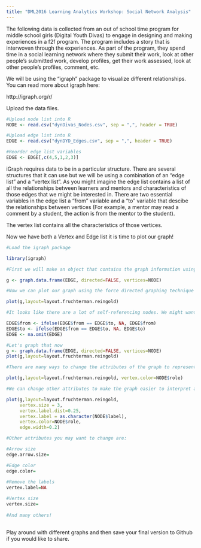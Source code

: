 ```yaml
---
title: "DML2016 Learning Analytics Workshop: Social Network Analysis"
---
```


The following data is collected from an out of school time program for middle school girls (Digital Youth Divas) to engage in designing and making experiences in a f2f program. The program includes a story that is interwoven through the experiences. As part of the program, they spend time in a social learning network where they submit their work, look at other people's submitted work, develop profiles, get their work assessed, look at other people's profiles, comment, etc.

We will be using the "igraph" package to visualize different relationships. You can read more about igraph here:

http://igraph.org/r/

Upload the data files.

```r
#Upload node list into R
NODE <- read.csv("dynDivas_Nodes.csv", sep = ",", header = TRUE)

#Upload edge list into R
EDGE <- read.csv("dynDYD_Edges.csv", sep = ",", header = TRUE)

#Reorder edge list variables
EDGE <- EDGE[,c(4,5,1,2,3)]
```

iGraph requires data to be in a particular structure. There are several structures that it can use but we will be using a combination of an "edge list" and a "vertex list". As you might imagine the edge list contains a list of all the relationships between learners and mentors and characteristics of those edges that we might be interested in. There are two essential variables in the edge list a "from" variable and a "to" variable that descibe the relationships between vertices (For example, a mentor may read a comment by a student, the action is from the mentor to the student). 

The vertex list contains all the characteristics of those vertices.

Now we have both a Vertex and Edge list it is time to plot our graph!

```r
#Load the igraph package

library(igraph)

#First we will make an object that contains the graph information using our two dataframes EDGE and VERTEX. Notice that we have made "directed = TRUE" - our graph is directed since discipline is being given from a teacher to a student.

g <- graph.data.frame(EDGE, directed=FALSE, vertices=NODE)

#Now we can plot our graph using the force directed graphing technique - our old friend Fruchertman-Reingold!

plot(g,layout=layout.fruchterman.reingold)

#It looks like there are a lot of self-referencing nodes. We might want to get rid of those for now

EDGE$from <- ifelse(EDGE$from == EDGE$to, NA, EDGE$from)
EDGE$to <- ifelse(EDGE$from == EDGE$to, NA, EDGE$to)
EDGE <- na.omit(EDGE)

#Let's graph that now
g <- graph.data.frame(EDGE, directed=FALSE, vertices=NODE)
plot(g,layout=layout.fruchterman.reingold)

#There are many ways to change the attributes of the graph to represent different characteristics of the newtork. For example, we can color the nodes according to role.

plot(g,layout=layout.fruchterman.reingold, vertex.color=NODE$role)

#We can change other attributes to make the graph easier to interpret and understand relationships better.

plot(g,layout=layout.fruchterman.reingold, 
     vertex.size = 3,
     vertex.label.dist=0.25,
     vertex.label = as.character(NODE$label),
     vertex.color=NODE$role, 
     edge.width=0.2)

#Other attributes you may want to change are:

#Arrow size
edge.arrow.size=

#Edge color
edge.color=
  
#Remove the labels
vertex.label=NA

#Vertex size
vertex.size=
  
#And many others!
  
```

Play around with different graphs and then save your final version to Github if you would like to share.
